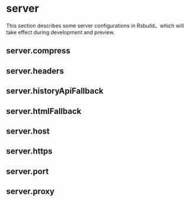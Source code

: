 # server

This section describes some server configurations in Rsbuild，which will take effect during development and preview.

## server.compress


<Compress />

## server.headers


<Headers />

## server.historyApiFallback


<HistoryApiFallback />

## server.htmlFallback


<HtmlFallback />

## server.host


<Host />

## server.https


<Https />

## server.port


<Port />

## server.proxy


<Proxy />
